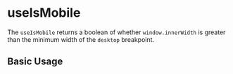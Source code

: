 
<Meta of={Stories} />

# useIsMobile

The `useIsMobile` returns a boolean of whether `window.innerWidth` is greater than the minimum width of the `desktop` breakpoint.

## Basic Usage

<Canvas isExpanded of={Stories.BasicUsage} />
